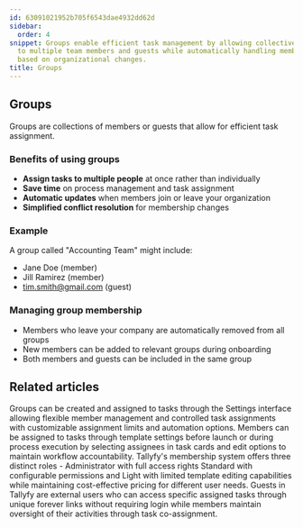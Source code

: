 ```yaml
---
id: 63091021952b705f6543dae4932dd62d
sidebar:
  order: 4
snippet: Groups enable efficient task management by allowing collective assignment
  to multiple team members and guests while automatically handling membership updates
  based on organizational changes.
title: Groups
---
```


## Groups

Groups are collections of members or guests that allow for efficient task assignment.

### Benefits of using groups

- **Assign tasks to multiple people** at once rather than individually
- **Save time** on process management and task assignment 
- **Automatic updates** when members join or leave your organization
- **Simplified conflict resolution** for membership changes

### Example

A group called "Accounting Team" might include:
- Jane Doe (member)
- Jill Ramirez (member)
- tim.smith@gmail.com (guest)

### Managing group membership

- Members who leave your company are automatically removed from all groups
- New members can be added to relevant groups during onboarding
- Both members and guests can be included in the same group


<PageTree />


## Related articles
<CardGrid>
<LinkTitleCard header="<b>Groups > Create and assign groups</b>" href="/products/pro/documenting/groups/how-to-manage-groups-and-assign-tasks-in-tallyfy/" > Groups can be created and assigned to tasks through the Settings interface allowing flexible member management and controlled task assignments with customizable assignment limits and automation options. </LinkTitleCard>
<LinkTitleCard header="<b>Edit Task > Assign members or guests after launching</b>" href="/products/pro/tracking-and-tasks/tasks/edit-task/how-can-i-assign-members-to-tasks-in-tallyfy/" > Members can be assigned to tasks through template settings before launch or during process execution by selecting assignees in task cards and edit options to maintain workflow accountability. </LinkTitleCard>
<LinkTitleCard header="<b>Documenting > Members</b>" href="/products/pro/documenting/members/" > Tallyfy's membership system offers three distinct roles - Administrator with full access rights Standard with configurable permissions and Light with limited template editing capabilities while maintaining cost-effective pricing for different user needs. </LinkTitleCard>
<LinkTitleCard header="<b>Documenting > Guests</b>" href="/products/pro/documenting/guests/" > Guests in Tallyfy are external users who can access specific assigned tasks through unique forever links without requiring login while members maintain oversight of their activities through task co-assignment. </LinkTitleCard>
</CardGrid>